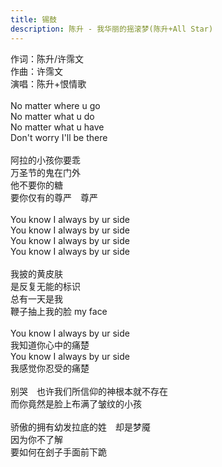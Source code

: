 ```yaml
---
title: 锡鼓
description: 陈升 - 我华丽的摇滚梦(陈升+All Star)
---
```


作词：陈升/许霈文<br />作曲：许霈文<br />演唱：陈升+恨情歌<br /><br />No matter where u go<br />No matter what u do<br />No matter what u have<br />Don't worry I'll be there<br /><br />阿拉的小孩你要乖<br />万圣节的鬼在门外<br />他不要你的糖<br />要你仅有的尊严　尊严<br /><br />You know I always by ur side<br />You know I always by ur side<br />You know I always by ur side<br />You know I always by ur side<br /><br />我披的黄皮肤<br />是反复无能的标识<br />总有一天是我<br />鞭子抽上我的脸 my face<br /><br />You know I always by ur side<br />我知道你心中的痛楚<br />You know I always by ur side<br />我感觉你忍受的痛楚<br /><br />别哭　也许我们所信仰的神根本就不存在<br />而你竟然是脸上布满了皱纹的小孩<br /><br />骄傲的拥有幼发拉底的姓　却是梦魇<br />因为你不了解<br />要如何在刽子手面前下跪